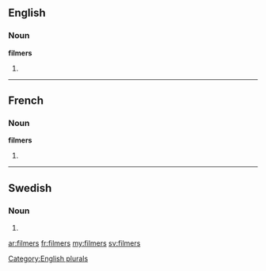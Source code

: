 ==English==

===Noun===
'''filmers'''

# {{plural of|[[filmer]]}}

[[Category:English plurals]]

----

==French==

===Noun===
'''filmers''' {{m}}

# {{plural of|[[filmer]]|lang=fr}}

----

==Swedish==

===Noun===
{{infl|sv|noun form}}

# {{sv-noun-form-indef-gen-pl|film}}

[[ar:filmers]]
[[fr:filmers]]
[[my:filmers]]
[[sv:filmers]]